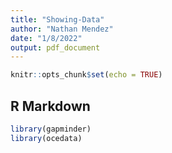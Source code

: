 ```yaml
---
title: "Showing-Data"
author: "Nathan Mendez"
date: "1/8/2022"
output: pdf_document
---
```


```r
knitr::opts_chunk$set(echo = TRUE)
```

## R Markdown


```r
library(gapminder)
library(ocedata)
```

```r

```





















